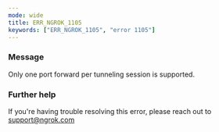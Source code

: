 ```yaml
---
mode: wide
title: ERR_NGROK_1105
keywords: ["ERR_NGROK_1105", "error 1105"]
---
```


### Message

Only one port forward per tunneling session is supported.

### Further help

If you're having trouble resolving this error, please reach out to [support@ngrok.com](mailto:support@ngrok.com?subject=Help%20with%20ERR_NGROK_1105)
